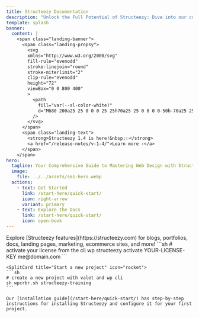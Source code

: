 ```yaml
---
title: Structeezy Documentation
description: "Unlock the Full Potential of Structeezy: Dive into our comprehensive documentation to become a web design virtuoso with Structeezy. Whether you're a beginner or an experienced designer, our detailed guides and tutorials will empower you to create stunning WordPress websites effortlessly. From mastering smart structures to harnessing advanced features, we’ve got you covered. Let the journey to web design excellence begin!"
template: splash
banner:
  content: |
    <span class="landing-banner">
      <span class="landing-propsy">
        <svg
        xmlns="http://www.w3.org/2000/svg"
        fill-rule="evenodd"
        stroke-linejoin="round"
        stroke-miterlimit="2"
        clip-rule="evenodd"
        height="72"
        viewBox="0 0 800 400"
        >
          <path
            fill="var(--sl-color-white)"
            d="M680 200a25 25 0 0 0 25 25h70a25 25 0 0 0 0-50h-70a25 25 0 0 0-25 25ZM0 200a25 25 0 0 0 25 25h70a25 25 0 0 0 0-50H25a25 25 0 0 0-25 25ZM425 200a25 25 0 1 0-50 0 25 25 0 0 0 50 0ZM450 200a100 100 0 0 1 200 0h-50a50 50 0 0 0-100 0h-50ZM150 200a100 100 0 0 1 200 0h-50a50 50 0 0 0-100 0h-50ZM260.5 343.3a200.3 200.3 0 0 1-48.8-75.8H266A150.9 150.9 0 0 0 400 350a150.8 150.8 0 0 0 134-82.5h54.3A200.4 200.4 0 0 1 400 400a199.3 199.3 0 0 1-139.5-56.7Zm12.6-297.9A199.1 199.1 0 0 1 400 0c51.2 0 97.9 19.3 133.3 51A149 149 0 0 0 475 70a149.2 149.2 0 0 0-144.5-3A149 149 0 0 0 273 45.5Z"
          />
        </svg>
      </span>
      <span class="landing-text">
        <strong>Structeezy 1.4 is here!&nbsp;✨</strong>
        <a href="/release-notes/v-1-4/">Learn more ›</a>
      </span>
    </span>
hero:
  tagline: Your Comprehensive Guide to Mastering Web Design with Structeezy
  image:
    file: ../../assets/sez-hero.webp
  actions:
    - text: Get Started
      link: /start-here/quick-start/
      icon: right-arrow
      variant: primary
    - text: Explore the Docs
      link: /start-here/quick-start/
      icon: open-book
---
```



<CardGrid>
    <Card title="What will you build with Structeezy?" icon="laptop">
    Explore [Structeezy features](https://structeezy.com) for blogs, portfolios, docs, landing pages, marketing, ecommerce sites, and more!
  </Card>
    <Card title="Try the new WP CLI commands!" icon="laptop">
    ```sh
    # activate your license from the cli
    wp structeezy activate YOUR-LICENSE-KEY me@domain.com
    ```
  </Card>

    <SplitCard title="Start a new project" icon="rocket">
    ```sh
    # create a new project with valet and wp cli
    sh wpcrbr.sh structeezy-training
    ```

    Our [installation guide](/start-here/quick-start/) has step-by-step instructions for installing Structeezy and configure it for your first project.

  </SplitCard>

</CardGrid>
<Facebook title="Have a question or want to chat?" cta="Join our Facebook Group"/>
